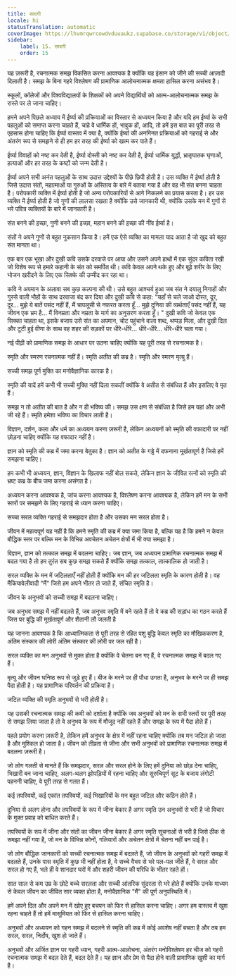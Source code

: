 ```yaml
---
title: सादगी
locale: hi
statusTranslation: automatic
coverImage: https://lhvmrqwrcowdvduuaukz.supabase.co/storage/v1/object/public/strapi-uploads/small_cover-educacion-fundamental.webp-2d51a7828a2b1309555be27f7e2a61a0.webp
sidebar:
    label: 15. सादगी
    order: 15
---
```

यह ज़रूरी है, रचनात्मक समझ विकसित करना आवश्यक है क्योंकि यह इंसान को जीने की सच्ची आज़ादी दिलाती है। समझ के बिना गहरे विश्लेषण की प्रामाणिक आलोचनात्मक क्षमता हासिल करना असंभव है।

स्कूलों, कॉलेजों और विश्वविद्यालयों के शिक्षकों को अपने विद्यार्थियों को आत्म-आलोचनात्मक समझ के रास्ते पर ले जाना चाहिए।

हमने अपने पिछले अध्याय में ईर्ष्या की प्रक्रियाओं का विस्तार से अध्ययन किया है और यदि हम ईर्ष्या के सभी पहलुओं को समाप्त करना चाहते हैं, चाहे वे धार्मिक हों, भावुक हों, आदि, तो हमें इस बात का पूरी तरह से एहसास होना चाहिए कि ईर्ष्या वास्तव में क्या है, क्योंकि ईर्ष्या की अनगिनत प्रक्रियाओं को गहराई से और अंतरंग रूप से समझने से ही हम हर तरह की ईर्ष्या को खत्म कर पाते हैं।

ईर्ष्या विवाहों को नष्ट कर देती है, ईर्ष्या दोस्ती को नष्ट कर देती है, ईर्ष्या धार्मिक युद्धों, भ्रातृघातक घृणाओं, हत्याओं और हर तरह के कष्टों को जन्म देती है।

ईर्ष्या अपने सभी अनंत पहलुओं के साथ उदात्त उद्देश्यों के पीछे छिपी होती है। उस व्यक्ति में ईर्ष्या होती है जिसे उदात्त संतों, महात्माओं या गुरुओं के अस्तित्व के बारे में बताया गया है और वह भी संत बनना चाहता है। परोपकारी व्यक्ति में ईर्ष्या होती है जो अन्य परोपकारियों से आगे निकलने का प्रयास करता है। हर उस व्यक्ति में ईर्ष्या होती है जो गुणों की लालसा रखता है क्योंकि उसे जानकारी थी, क्योंकि उसके मन में गुणों से भरे पवित्र व्यक्तियों के बारे में जानकारी है।

संत बनने की इच्छा, गुणी बनने की इच्छा, महान बनने की इच्छा की नींव ईर्ष्या है।

संतों ने अपने गुणों से बहुत नुकसान किया है। हमें एक ऐसे व्यक्ति का मामला याद आता है जो खुद को बहुत संत मानता था।

एक बार एक भूखा और दुखी कवि उसके दरवाजे पर आया और उसने अपने हाथों में एक सुंदर कविता रखी जो विशेष रूप से हमारे कहानी के संत को समर्पित थी। कवि केवल अपने थके हुए और बूढ़े शरीर के लिए भोजन खरीदने के लिए एक सिक्के की उम्मीद कर रहा था।

कवि ने अपमान के अलावा सब कुछ कल्पना की थी। उसे बहुत आश्चर्य हुआ जब संत ने दयालु निगाहों और गुस्से वाली भौहों के साथ दरवाजा बंद कर दिया और दुखी कवि से कहा: "यहाँ से चले जाओ दोस्त, दूर, दूर... मुझे ये बातें पसंद नहीं हैं, मैं चापलूसी से नफरत करता हूँ... मुझे दुनिया की व्यर्थताएँ पसंद नहीं हैं, यह जीवन एक भ्रम है... मैं विनम्रता और नम्रता के मार्ग का अनुसरण करता हूँ। " दुखी कवि जो केवल एक सिक्का चाहता था, इसके बजाय उसे संत का अपमान, चोट पहुंचाने वाला शब्द, थप्पड़ मिला, और दुखी दिल और टूटी हुई वीणा के साथ वह शहर की सड़कों पर धीरे-धीरे... धीरे-धीरे... धीरे-धीरे चला गया।

नई पीढ़ी को प्रामाणिक समझ के आधार पर उठना चाहिए क्योंकि यह पूरी तरह से रचनात्मक है।

स्मृति और स्मरण रचनात्मक नहीं हैं। स्मृति अतीत की कब्र है। स्मृति और स्मरण मृत्यु हैं।

सच्ची समझ पूर्ण मुक्ति का मनोवैज्ञानिक कारक है।

स्मृति की यादें हमें कभी भी सच्ची मुक्ति नहीं दिला सकतीं क्योंकि वे अतीत से संबंधित हैं और इसलिए वे मृत हैं।

समझ न तो अतीत की बात है और न ही भविष्य की। समझ उस क्षण से संबंधित है जिसे हम यहां और अभी जी रहे हैं। स्मृति हमेशा भविष्य का विचार लाती है।

विज्ञान, दर्शन, कला और धर्म का अध्ययन करना ज़रूरी है, लेकिन अध्ययनों को स्मृति की वफादारी पर नहीं छोड़ना चाहिए क्योंकि यह वफादार नहीं है।

ज्ञान को स्मृति की कब्र में जमा करना बेतुका है। ज्ञान को अतीत के गड्ढे में दफनाना मूर्खतापूर्ण है जिसे हमें समझना चाहिए।

हम कभी भी अध्ययन, ज्ञान, विज्ञान के खिलाफ नहीं बोल सकते, लेकिन ज्ञान के जीवित रत्नों को स्मृति की भ्रष्ट कब्र के बीच जमा करना असंगत है।

अध्ययन करना आवश्यक है, जांच करना आवश्यक है, विश्लेषण करना आवश्यक है, लेकिन हमें मन के सभी स्तरों पर समझने के लिए गहराई से ध्यान करना चाहिए।

सच्चा सरल व्यक्ति गहराई से समझदार होता है और उसका मन सरल होता है।

जीवन में महत्वपूर्ण यह नहीं है कि हमने स्मृति की कब्र में क्या जमा किया है, बल्कि यह है कि हमने न केवल बौद्धिक स्तर पर बल्कि मन के विभिन्न अवचेतन अचेतन क्षेत्रों में भी क्या समझा है।

विज्ञान, ज्ञान को तत्काल समझ में बदलना चाहिए। जब ज्ञान, जब अध्ययन प्रामाणिक रचनात्मक समझ में बदल गया है तो हम तुरंत सब कुछ समझ सकते हैं क्योंकि समझ तत्काल, तात्कालिक हो जाती है।

सरल व्यक्ति के मन में जटिलताएँ नहीं होती हैं क्योंकि मन की हर जटिलता स्मृति के कारण होती है। वह मैकियावेलीवादी "मैं" जिसे हम अपने भीतर ले जाते हैं, संचित स्मृति है।

जीवन के अनुभवों को सच्ची समझ में बदलना चाहिए।

जब अनुभव समझ में नहीं बदलते हैं, जब अनुभव स्मृति में बने रहते हैं तो वे कब्र की सड़ांध का गठन करते हैं जिस पर बुद्धि की मूर्खतापूर्ण और शैतानी लौ जलती है

यह जानना आवश्यक है कि आध्यात्मिकता से पूरी तरह से रहित पशु बुद्धि केवल स्मृति का मौखिककरण है, अंतिम संस्कार की लोरी अंतिम संस्कार की लोरी पर जल रही है।

सरल व्यक्ति का मन अनुभवों से मुक्त होता है क्योंकि वे चेतना बन गए हैं, वे रचनात्मक समझ में बदल गए हैं।

मृत्यु और जीवन घनिष्ठ रूप से जुड़े हुए हैं। बीज के मरने पर ही पौधा उगता है, अनुभव के मरने पर ही समझ पैदा होती है। यह प्रामाणिक परिवर्तन की प्रक्रिया है।

जटिल व्यक्ति की स्मृति अनुभवों से भरी होती है।

यह उसकी रचनात्मक समझ की कमी को दर्शाता है क्योंकि जब अनुभवों को मन के सभी स्तरों पर पूरी तरह से समझ लिया जाता है तो वे अनुभव के रूप में मौजूद नहीं रहते हैं और समझ के रूप में पैदा होते हैं।

पहले प्रयोग करना ज़रूरी है, लेकिन हमें अनुभव के क्षेत्र में नहीं रहना चाहिए क्योंकि तब मन जटिल हो जाता है और मुश्किल हो जाता है। जीवन को तीव्रता से जीना और सभी अनुभवों को प्रामाणिक रचनात्मक समझ में बदलना ज़रूरी है।

जो लोग गलती से मानते हैं कि समझदार, सरल और सरल होने के लिए हमें दुनिया को छोड़ देना चाहिए, भिखारी बन जाना चाहिए, अलग-थलग झोपड़ियों में रहना चाहिए और सुरुचिपूर्ण सूट के बजाय लंगोटी पहननी चाहिए, वे पूरी तरह से गलत हैं।

कई तपस्वियों, कई एकांत तपस्वियों, कई भिखारियों के मन बहुत जटिल और कठिन होते हैं।

दुनिया से अलग होना और तपस्वियों के रूप में जीना बेकार है अगर स्मृति उन अनुभवों से भरी है जो विचार के मुक्त प्रवाह को बाधित करते हैं।

तपस्वियों के रूप में जीना और संतों का जीवन जीना बेकार है अगर स्मृति सूचनाओं से भरी है जिसे ठीक से समझा नहीं गया है, जो मन के विभिन्न कोनों, गलियारों और अचेतन क्षेत्रों में चेतना नहीं बन पाई है।

जो लोग बौद्धिक जानकारी को सच्ची रचनात्मक समझ में बदलते हैं, जो जीवन के अनुभवों को गहरी समझ में बदलते हैं, उनके पास स्मृति में कुछ भी नहीं होता है, वे सच्चे वैभव से भरे पल-पल जीते हैं, वे सरल और सरल हो गए हैं, भले ही वे शानदार घरों में और शहरी जीवन की परिधि के भीतर रहते हों।

सात साल से कम उम्र के छोटे बच्चे सरलता और सच्ची आंतरिक सुंदरता से भरे होते हैं क्योंकि उनके माध्यम से केवल जीवन का जीवित सार व्यक्त होता है, मनोवैज्ञानिक "मैं" की पूर्ण अनुपस्थिति में।

हमें अपने दिल और अपने मन में खोए हुए बचपन को फिर से हासिल करना चाहिए। अगर हम वास्तव में खुश रहना चाहते हैं तो हमें मासूमियत को फिर से हासिल करना चाहिए।

अनुभवों और अध्ययन को गहन समझ में बदलने से स्मृति की कब्र में कोई अवशेष नहीं बचता है और तब हम सरल, सरल, निर्दोष, खुश हो जाते हैं।

अनुभवों और अर्जित ज्ञान पर गहरी ध्यान, गहरी आत्म-आलोचना, अंतरंग मनोविश्लेषण हर चीज को गहरी रचनात्मक समझ में बदल देते हैं, बदल देते हैं। यह ज्ञान और प्रेम से पैदा होने वाली प्रामाणिक खुशी का मार्ग है।

